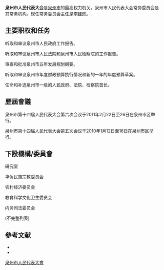 '''泉州市人民代表大会'''是[[泉州市|泉州市]]的最高权力机关。泉州市人民代表大会常务委员会是其常务机构。现任常务委员会主任是[[李建辉_(1963年)|李建辉]]。

== 主要职权和任务 ==
听取和审议泉州市人民政府工作报告。

听取和审议泉州市人民法院和泉州市人民检察院的工作报告。

审查和批准泉州市五年发展规划纲要。

听取和审议泉州市年度财政预算执行情况和新的一年的年度预算草案。

任命和补选泉州市一级的人民政府、法院、检察院首长。

== 歷屆會議 ==
泉州市第十四届人民代表大会第六次会议于2011年2月22日至26日在泉州市区举行。

泉州市第十四届人民代表大会第五次会议于2010年1月12日至16日在泉州市区举行。

== 下設機構/委員會 ==

研究室

华侨民族宗教委员会

农村经济委员会

教育科学文化卫生委员会

内务司法委员会

(不完整列表)
== 參考文献 ==
{{Reflist}}
* {{Cite web |url = http://www.fjsen.com/d/2011-02/26/content_4114061.htm |title = 泉州市委书记徐钢当选泉州人大主任 |author = 海峡导报 |access-date = 2011-02-26 |archive-date = 2016-03-04 |archive-url = https://web.archive.org/web/20160304102748/http://www.fjsen.com/d/2011-02/26/content_4114061.htm |dead-url = no }}
* {{Cite web |url = http://www.qzrd.gov.cn/qzrdgov/www2/122/2009-12-29/9044.htm |title = 泉州市人大常委会关于改期召开泉州市第十四届人民代表大会第五次会议的决定） |author = 泉州市第十四届人民代表大会常务委员会 |date = 2009年12月28日 |quote = 泉州市第十四届人民代表大会第五次会议改期于2010年1月12日至16日在泉州市区举行。 |deadurl = yes |archiveurl = https://web.archive.org/web/20120519010658/http://www.qzrd.gov.cn/qzrdgov/www2/122/2009-12-29/9044.htm |archivedate = 2012年5月19日 }}

[[Category:泉州市人民代表大會|]]